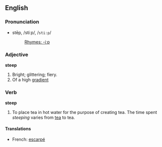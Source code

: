 ==English==

===Pronunciation===
*stēp, /stiːp/, /<tt>sti:p</tt>/
*:[[Rhymes:English:-iːp|Rhymes: -iːp]]

===Adjective===
'''steep'''

#Bright; glittering; fiery.
#Of a high [[gradient]]

===Verb===

'''steep'''
#To place tea in hot water for the purpose of creating tea. The time spent ''steeping'' varies from [[w:tea|tea]] to tea.

====Translations====
*French: [[escarpé]]